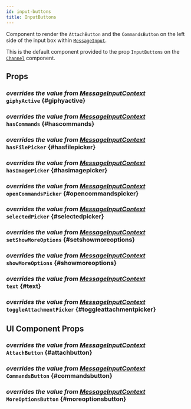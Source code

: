 ```yaml
---
id: input-buttons
title: InputButtons
---
```





Component to render the `AttachButton` and the `CommandsButton` on the left side of the input box within [`MessageInput`](./message-input.mdx).

This is the default component provided to the prop `InputButtons` on the [`Channel`](../core-components/channel.mdx#inputbuttons) component.

## Props

### <div class="label description">_overrides the value from [MessageInputContext](../../contexts/message-input-context#giphyactive)_</div> `giphyActive` \{#giphyactive}

<GiphyActive />

### <div class="label description">_overrides the value from [MessageInputContext](../../contexts/message-input-context#hascommands)_</div> `hasCommands` \{#hascommands}

<HasCommands />

### <div class="label description">_overrides the value from [MessageInputContext](../../contexts/message-input-context#hasfilepicker)_</div> `hasFilePicker` \{#hasfilepicker}

<HasFilePicker />

### <div class="label description">_overrides the value from [MessageInputContext](../../contexts/message-input-context#hasimagepicker)_</div> `hasImagePicker` \{#hasimagepicker}

<HasImagePicker />

### <div class="label description">_overrides the value from [MessageInputContext](../../contexts/message-input-context#opencommandspicker)_</div> `openCommandsPicker` \{#opencommandspicker}

<OpenCommandsPicker />

### <div class="label description">_overrides the value from [MessageInputContext](../../contexts/message-input-context#selectedpicker)_</div> `selectedPicker` \{#selectedpicker}

<SelectedPicker />

### <div class="label description">_overrides the value from [MessageInputContext](../../contexts/message-input-context#setshowmoreoptions)_</div> `setShowMoreOptions` \{#setshowmoreoptions}

<SetShowMoreOptions />

### <div class="label description">_overrides the value from [MessageInputContext](../../contexts/message-input-context#showmoreoptions)_</div> `showMoreOptions` \{#showmoreoptions}

<ShowMoreOptions />

### <div class="label description">_overrides the value from [MessageInputContext](../../contexts/message-input-context#text)_</div> `text` \{#text}

<Text />

### <div class="label description">_overrides the value from [MessageInputContext](../../contexts/message-input-context#toggleattachmentpicker)_</div> `toggleAttachmentPicker` \{#toggleattachmentpicker}

<ToggleAttachmentPicker />

## UI Component Props

### <div class="label description">_overrides the value from [MessageInputContext](../../contexts/message-input-context#attachbutton)_</div> `AttachButton` \{#attachbutton}

<AttachButton />

### <div class="label description">_overrides the value from [MessageInputContext](../../contexts/message-input-context#commandsbutton)_</div> `CommandsButton` \{#commandsbutton}

<CommandsButton />

### <div class="label description">_overrides the value from [MessageInputContext](../../contexts/message-input-context#moreoptionsbutton)_</div> `MoreOptionsButton` \{#moreoptionsbutton}

<MoreOptionsButton />
